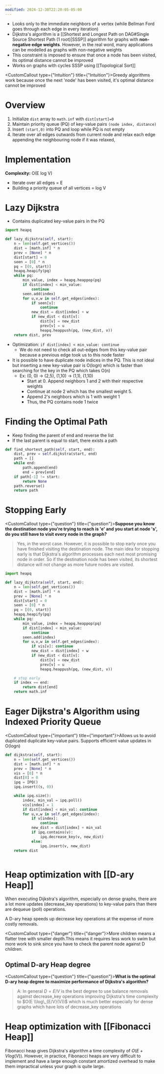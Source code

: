 ```yaml
---
modified: 2024-12-30T22:20:05-05:00
---
```

- Looks only to the immediate neighbors of a vertex (while Bellman Ford goes through each edge in every iteration)
- Dijkstra's algorithm is a \[[Shortest and Longest Path on DAG#Single Source Shortest Path (1 root)|SSSP]\] algorithm for graphs with **non-negative edge weights**. However, in the real word, many applications can be modelled as graphs with non-negative weights
- This constraint is imposed to ensure that once a node has been visited, its optimal distance cannot be improved
- Works on graphs with cycles SSSP using \[[Topological Sort]\]

<CustomCallout type={"Intuition"} title={"Intuition"}>Greedy algorithms work because once the next 'node' has been visited, it's optimal distance cannot be improved</CustomCallout>

# Overview

1. Initialize `dist` array to `math.inf` with `dist[start]=0`
1. Maintain priority queue (PQ) of key-value pairs `(node index, distance)`
1. Insert `(start,0)` into PQ and loop while PQ is not empty
1. Iterate over all edges outwards from current node and relax each edge appending the neighbouring node if it was relaxed,

# Implementation

**Complexity:** O(E log V)

- Iterate over all edges = E
- Building a priority queue of all vertices = log V

# Lazy Dijkstra

- Contains duplicated key-value pairs in the PQ

```python
import heapq

def lazy_dijkstra(self, start):
	n = len(self.get_vertices())
	dist = [math.inf] * n
	prev = [None] * n
	dist[start] = 0
	seen = [0] * n
	pq = [(0, start)]
	heapq.heapify(pq)
	while pq:
		min_value, index = heapq.heappop(pq)
		if dist[index] < min_value:
			continue
		seen.add(index)
		for u,v,w in self.get_edges(index):
			if seen[v]: 
				continue
			new_dist = dist[index] + w
			if new_dist < dist[v]:
				dist[v] = new_dist
				prev[v] = u
				heapq.heappush(pq, (new_dist, v))
	return dist, prev
```

- Optimization: `if dist[index] < min_value: continue`
  - We do not need to check all out-edges from this key-value pair because a previous edge took us to this node faster
- It is possible to have duplicate node indices in the PQ. This is not ideal but inserting a new key-value pair is O(logn) which is faster than searching for the key in the PQ which takes O(n)
  - Ex: (0, 0) -> (2,5), (1,10) -> (1,1), (1,10)
    - Start at 0. Append neighbors 1 and 2 with their respective weights
    - Continue at node 2 which has the smallest weight 5.
    - Append 2's neighbors which is 1 with weight 1
    - Thus, the PQ contains node 1 twice

# Finding the Optimal Path

- Keep finding the parent of end and reverse the list
- If the last parent is equal to start, there exists a path

```python
def find_shortest_path(self, start, end):
	dist, prev = self.dijkstra(start, end)
	path = []
	while end:
		path.append(end)
		end = prev[end]
	if path[-1] != start:
		return None
	path.reverse()
	return path
```

# Stopping Early

<CustomCallout type={"question"} title={"question"}>**Suppose you know the destination node you're trying to reach is 'e' and you start at node 's', do you still have to visit every node in the graph?**</CustomCallout>
>
> Yes, in the worst case. However, it is possible to stop early once you have finished visiting the destination node. The main idea for stopping early is that Dijkstra's algorithm processes each next most promising node in order. So if the destination node has been visited, its shortest distance will not change as more future nodes are visited.

```python
import heapq

def lazy_dijkstra(self, start, end):
	n = len(self.get_vertices())
	dist = [math.inf] * n
	prev = [None] * n
	dist[start] = 0
	seen = [0] * n
	pq = [(0, start)]
	heapq.heapify(pq)
	while pq:
		min_value, index = heapq.heappop(pq)
		if dist[index] < min_value:
			continue
		seen.add(index)
		for u,v,w in self.get_edges(index):
			if vis[v]: continue
			new_dist = dist[index] + w
			if new_dist < dist[v]:
				dist[v] = new_dist
				prev[v] = u
				heapq.heappush(pq, (new_dist, v))

	# stop early
	if index == end:
		return dist[end]
	return math.inf
```

# Eager Dijkstra's Algorithm using Indexed Priority Queue

<CustomCallout type={"important"} title={"important"}>Allows us to avoid duplicated duplicate key-value pairs. Supports efficient value updates in O(logn)</CustomCallout>

```python
def dijkstra(self, start):
	n = len(self.get_vertices())
	dist = [math.inf] * n
	prev = [None] * n
	vis = [0] * n
	dist[0] = 0
	ipq = IPQ()
	ipq.insert((s, 0))

	while ipq.size():
		index, min_val = ipq.poll()
		vis[index] = 1
		if dist[index] < min_val: continue
		for u,v,w in self.get_edges(index):
			if v[index]: 
				continue
			new_dist = dist[index] + min_val
			if ipq.contains(v):
				ipq.decrease_key(v, new_dist)
			else:
				ipq.insert(v, new_dist)
	return dist
	

```

# Heap optimization with \[[D-ary Heap]\]

When executing Dijkstra's algorithm, especially on dense graphs, there are a lot more updates (decrease_key operations) to key-value pairs than there are dequeue (poll) operations.

A D-ary heap speeds up decrease key operations at the expense of more costly removals.

<CustomCallout type={"danger"} title={"danger"}>More children means a flatter tree with smaller depth.This means it requires less work to swim but more work to sink since you have to check the parent node against D children.</CustomCallout>

## Optimal D-ary Heap degree

<CustomCallout type={"question"} title={"question"}>**What is the optimal D-ary heap degree to maximize performance of Dijkstra's algorithm?**</CustomCallout>
>
> A: In general $D = E/V$ is the best degree to use balance removals against decrease_key operations improving Dijkstra's time complexity to $O(E \\log\_{E/V}(V))$ which is much better especially for dense graphs which have lots of decrease_key operations

# Heap optimization with \[[Fibonacci Heap]\]

Fibonacci heap gives Dijkstra's algorithm a time complexity of $O(E + Vlog(V))$. However, in practice, Fibonacci heaps are very difficult to implement and have a large enough constant amortized overhead to make them impractical unless your graph is quite large.

